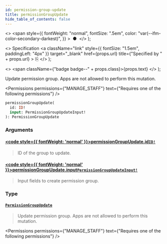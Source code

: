 ```yaml
---
id: permission-group-update
title: permissionGroupUpdate
hide_table_of_contents: false
---
```


  <>
    <span
      style={{
        fontWeight: "normal",
        fontSize: ".5em",
        color: "var(--ifm-color-secondary-darkest)",
      }}
    >
      &nbsp;●&nbsp;
    </span>
  </>
);

  <>
    Specification
    <a
      className="link"
      style={{ fontSize: "1.5em", paddingLeft: "4px" }}
      target="\_blank"
      href={props.url}
      title={"Specified by " + props.url}
    >
      ⎘
    </a>
  </>
);

  <>
    <span className={"badge badge--" + props.class}>{props.text}</span>
  </>
);

Update permission group. Apps are not allowed to perform this mutation.

<Permissions
  permissions={"MANAGE_STAFF"}
  text={"Requires one of the following permissions"}
/>

```graphql
permissionGroupUpdate(
  id: ID!
  input: PermissionGroupUpdateInput!
): PermissionGroupUpdate
```

### Arguments

#### [<code style={{ fontWeight: 'normal' }}>permissionGroupUpdate.<b>id</b></code>](#)<Bullet />[`ID!`](../../../api-reference/miscellaneous/scalars/id) <Badge class="secondary" text="non-null"/> <Badge class="secondary" text="scalar"/>

> ID of the group to update.

#### [<code style={{ fontWeight: 'normal' }}>permissionGroupUpdate.<b>input</b></code>](#)<Bullet />[`PermissionGroupUpdateInput!`](../../../api-reference/users/inputs/permission-group-update-input) <Badge class="secondary" text="non-null"/> <Badge class="secondary" text="input"/>

> Input fields to create permission group.

### Type

#### [`PermissionGroupUpdate`](../../../api-reference/users/objects/permission-group-update) <Badge class="secondary" text="object"/>

> Update permission group. Apps are not allowed to perform this mutation.

<Permissions
  permissions={"MANAGE_STAFF"}
  text={"Requires one of the following permissions"}
/>

>

